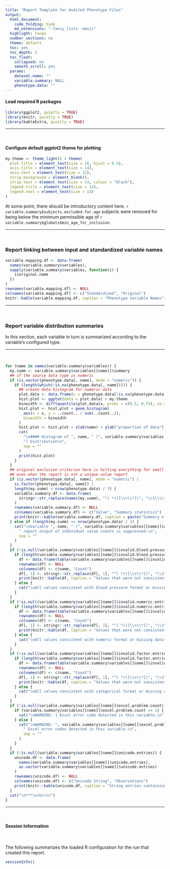 ```yaml
---
title: "Report Template for Audited Phenotype Files"
output:
  html_document:
    code_folding: hide
    md_extensions: "-fancy_lists -emoji"
  highlight: tango
  number_sections: no
  theme: default
  toc: yes
  toc_depth: 3
  toc_float:
    collapsed: no
    smooth_scroll: yes
  params:
    dataset.name: ""
    variable.summary: NULL
    phenotype.data: ""
---
```


#### Load required R packages

```r
library(ggplot2, quietly = TRUE)
library(knitr, quietly = TRUE)
library(kableExtra, quietly = TRUE)
```

***
<br>

#### Configure default ggplot2 theme for plotting

```r
my.theme <- theme_light() + theme(
  plot.title = element_text(size = 16, hjust = 0.5),
  axis.title = element_text(size = 14),
  axis.text = element_text(size = 12),
  strip.background = element_blank(),
  strip.text = element_text(size = 14, colour = "black"),
  legend.title = element_text(size = 14),
  legend.text = element_text(size = 13)
)
```

At some point, there should be introductory content here.
`r variable.summary$subjects.excluded.for.age` subjects were
removed for being below the minimum permissible age of
`r variable.summary$globals$min_age_for_inclusion`.


***
<br>

### Report linking between input and standardized variable names

```r
variable.mapping.df <- data.frame(
  names(variable.summary$variables),
  sapply(variable.summary$variables, function(i) {
    i$original.name
  })
)
rownames(variable.mapping.df) <- NULL
colnames(variable.mapping.df) <- c("Standardized", "Original")
knitr::kable(variable.mapping.df, caption = "Phenotype Variable Names")
```

***
<br>

### Report variable distribution summaries

In this section, each variable in turn is summarized according
to the variable's configured type.

***
<br>

```r
for (name in names(variable.summary$variables)) {
  my.summ <- variable.summary$variables[[name]]$summary
  ## if the source data type is numeric
  if (is.vector(phenotype.data[, name], mode = "numeric")) {
    if (length(which(!is.na(phenotype.data[, name])))) {
      ## create data histogram for numeric data
      plot.data <- data.frame(x = phenotype.data[!is.na(phenotype.data[, name]), name])
      hist.plot <- ggplot(data = plot.data) + my.theme
      binwidth <- diff(quantile(plot.data$x, probs = c(0.5, 0.75), na.rm = TRUE)) / 12.5
      hist.plot <- hist.plot + geom_histogram(
        aes(x = x, y = ..count.. / sum(..count..)),
        binwidth = binwidth
      )
      hist.plot <- hist.plot + xlab(name) + ylab("proportion of data")
      cat(
        "\n#### Histogram of ", name, " (", variable.summary$variables[[name]]$original.name,
        ") Distribution\n",
        sep = ""
      )
      print(hist.plot)
    }
  }
  ## original exclusion criterion here is hitting everything for small datasets,
  ## even when the report is not a unique value report
  if (is.vector(phenotype.data[, name], mode = "numeric") |
    is.factor(phenotype.data[, name]) |
    length(my.summ) < nrow(phenotype.data) / 3) {
    variable.summary.df <- data.frame(
      stringr::str_replace(names(my.summ), "^( *)([\\+\\*])", "\\1\\\\\\2"), as.vector(my.summ)
    )
    rownames(variable.summary.df) <- NULL
    colnames(variable.summary.df) <- c("Value", "Summary statistics")
    print(knitr::kable(variable.summary.df, caption = paste("Summary of ", name, " (", variable.summary$variables[[name]]$original.name, ")", sep = "")))
  } else if (length(my.summ) >= nrow(phenotype.data) / 3) {
    cat("\nVariable ", name, " (", variable.summary$variables[[name]]$original.name, ") has ", length(my.summ), " unique values, and thus",
      " report output of individual value counts is suppressed.\n",
      sep = ""
    )
  }
  if (!is.null(variable.summary$variables[[name]]$invalid.blood.pressure.entries)) {
    if (length(variable.summary$variables[[name]]$invalid.blood.pressure.entries) > 0) {
      df <- data.frame(table(variable.summary$variables[[name]]$invalid.blood.pressure.entries, useNA = "ifany"))
      rownames(df) <- NULL
      colnames(df) <- c(name, "Count")
      df[, 1] <- stringr::str_replace(df[, 1], "^( *)([\\+\\*])", "\\1\\\\\\2")
      print(knitr::kable(df, caption = "Values that were not consistent with blood pressure measurement format."))
    } else {
      cat("\nAll values consistent with blood pressure format or missing data.\n")
    }
  }
  if (!is.null(variable.summary$variables[[name]]$invalid.numeric.entries)) {
    if (length(variable.summary$variables[[name]]$invalid.numeric.entries) > 0) {
      df <- data.frame(table(variable.summary$variables[[name]]$invalid.numeric.entries, useNA = "ifany"))
      rownames(df) <- NULL
      colnames(df) <- c(name, "Count")
      df[, 1] <- stringr::str_replace(df[, 1], "^( *)([\\+\\*])", "\\1\\\\\\2")
      print(knitr::kable(df, caption = "Values that were not consistent with numeric format."))
    } else {
      cat("\nAll values consistent with numeric format or missing data.\n")
    }
  }
  if (!is.null(variable.summary$variables[[name]]$invalid.factor.entries)) {
    if (length(variable.summary$variables[[name]]$invalid.factor.entries) > 0) {
      df <- data.frame(table(variable.summary$variables[[name]]$invalid.factor.entries, useNA = "ifany"))
      rownames(df) <- NULL
      colnames(df) <- c(name, "Count")
      df[, 1] <- stringr::str_replace(df[, 1], "^( *)([\\+\\*])", "\\1\\\\\\2")
      print(knitr::kable(df, caption = "Values that were not consistent with categorical format."))
    } else {
      cat("\nAll values consistent with categorical format or missing data.\n")
    }
  }
  if (!is.null(variable.summary$variables[[name]]$excel.problem.count)) {
    if (variable.summary$variables[[name]]$excel.problem.count == 1) {
      cat("\nWARNING: 1 Excel error code detected in this variable.\n")
    } else {
      cat("\nWARNING: ", variable.summary$variables[[name]]$excel.problem.count,
        " Excel error codes detected in this variable.\n",
        sep = ""
      )
    }
  }
  if (!is.null(variable.summary$variables[[name]]$unicode.entries)) {
    unicode.df <- data.frame(
      names(variable.summary$variables[[name]]$unicode.entries),
      as.vector(variable.summary$variables[[name]]$unicode.entries)
    )
    rownames(unicode.df) <- NULL
    colnames(unicode.df) <- c("Unicode String", "Observations")
    print(knitr::kable(unicode.df, caption = "String entries containing unresolved Unicode characters."))
  }
  cat("\n***\n<br>\n")
}
```

***
<br>

#### Session Information

<br>

The following summarizes the loaded R configuration for the run that created this report.

```r
sessionInfo()
```
